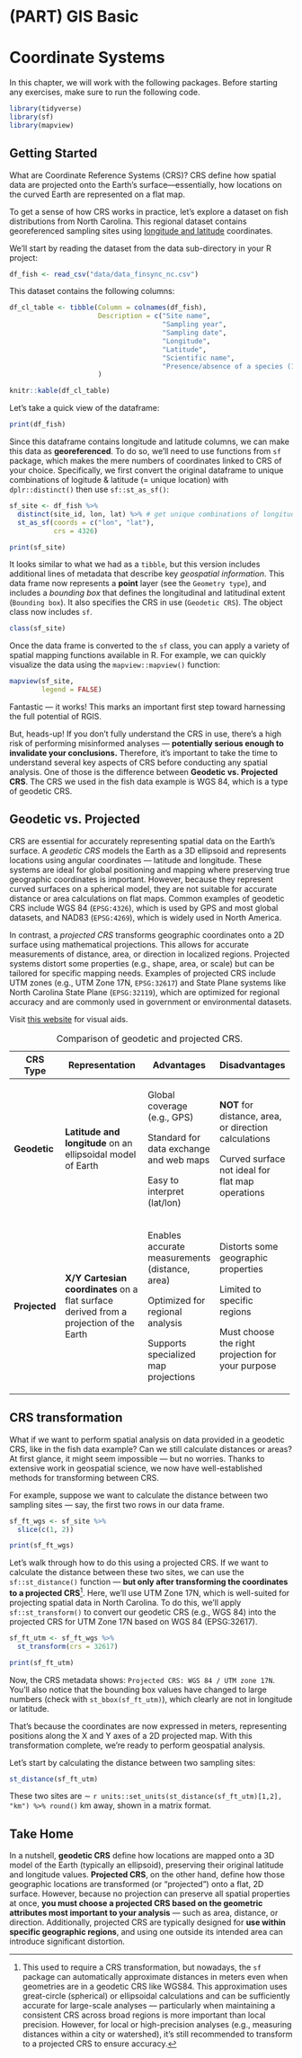 # (PART) GIS Basic {.unnumbered}

# Coordinate Systems

In this chapter, we will work with the following packages. Before starting any exercises, make sure to run the following code.

```r

library(tidyverse)
library(sf)
library(mapview)

```

## Getting Started

What are Coordinate Reference Systems (CRS)? CRS define how spatial data are projected onto the Earth's surface—essentially, how locations on the curved Earth are represented on a flat map.

To get a sense of how CRS works in practice, let's explore a dataset on fish distributions from North Carolina. This regional dataset contains georeferenced sampling sites using [longitude and latitude](https://www.latlong.net/) coordinates.

We'll start by reading the dataset from the data sub-directory in your R project:

```r
df_fish <- read_csv("data/data_finsync_nc.csv")
```

This dataset contains the following columns:

```r

df_cl_table <- tibble(Column = colnames(df_fish),
                      Description = c("Site name",
                                      "Sampling year",
                                      "Sampling date",
                                      "Longitude",
                                      "Latitude",
                                      "Scientific name",
                                      "Presence/absence of a species (1, present; 0, absent")
                      )

knitr::kable(df_cl_table)
```

Let's take a quick view of the dataframe:

```r
print(df_fish)
```

Since this dataframe contains longitude and latitude columns, we can make this data as **georeferenced**. To do so, we'll need to use functions from `sf` package, which makes the mere numbers of coordinates linked to CRS of your choice. Specifically, we first convert the original dataframe to unique combinations of logitude & latitude (= unique location) with `dplr::distinct()` then use `sf::st_as_sf()`:

```r
sf_site <- df_fish %>% 
  distinct(site_id, lon, lat) %>% # get unique combinations of longitude & latitude
  st_as_sf(coords = c("lon", "lat"),
           crs = 4326)

print(sf_site)
```

It looks similar to what we had as a `tibble`, but this version includes additional lines of metadata that describe key *geospatial information*. This data frame now represents a **point** layer (see the `Geometry type`), and includes a *bounding box* that defines the longitudinal and latitudinal extent (`Bounding box`). It also specifies the CRS in use (`Geodetic CRS`). The object class now includes `sf`.

```r
class(sf_site)
```

Once the data frame is converted to the `sf` class, you can apply a variety of spatial mapping functions available in R. For example, we can quickly visualize the data using the `mapview::mapview()` function:

```r
mapview(sf_site,
        legend = FALSE)
```

Fantastic — it works! This marks an important first step toward harnessing the full potential of RGIS.

But, heads-up! If you don’t fully understand the CRS in use, there's a high risk of performing misinformed analyses — **potentially serious enough to invalidate your conclusions.** Therefore, it's important to take the time to understand several key aspects of CRS before conducting any spatial analysis. One of those is the difference between **Geodetic vs. Projected CRS**. The CRS we used in the fish data example is WGS 84, which is a type of geodetic CRS.

## Geodetic vs. Projected

CRS are essential for accurately representing spatial data on the Earth's surface. A *geodetic CRS* models the Earth as a 3D ellipsoid and represents locations using angular coordinates — latitude and longitude. These systems are ideal for global positioning and mapping where preserving true geographic coordinates is important. However, because they represent curved surfaces on a spherical model, they are not suitable for accurate distance or area calculations on flat maps. Common examples of geodetic CRS include WGS 84 (`EPSG:4326`), which is used by GPS and most global datasets, and NAD83 (`EPSG:4269`), which is widely used in North America.

In contrast, a *projected CRS* transforms geographic coordinates onto a 2D surface using mathematical projections. This allows for accurate measurements of distance, area, or direction in localized regions. Projected systems distort some properties (e.g., shape, area, or scale) but can be tailored for specific mapping needs. Examples of projected CRS include UTM zones (e.g., UTM Zone 17N, `EPSG:32617`) and State Plane systems like North Carolina State Plane (`EPSG:32119`), which are optimized for regional accuracy and are commonly used in government or environmental datasets.

Visit [this website](https://www.earthdatascience.org/courses/use-data-open-source-python/intro-vector-data-python/spatial-data-vector-shapefiles/geographic-vs-projected-coordinate-reference-systems-python/?utm_source=chatgpt.com) for visual aids.

+---------------+----------------------------------------------------------------------------------------+------------------------------------------------+-------------------------------------------------------+
| CRS Type      | Representation                                                                         | Advantages                                     | Disadvantages                                         |
+===============+========================================================================================+================================================+=======================================================+
| **Geodetic**  | **Latitude and longitude** on an ellipsoidal model of Earth                            | Global coverage (e.g., GPS)                    | **NOT** for distance, area, or direction calculations |
|               |                                                                                        |                                                |                                                       |
|               |                                                                                        | Standard for data exchange and web maps        | Curved surface not ideal for flat map operations      |
|               |                                                                                        |                                                |                                                       |
|               |                                                                                        | Easy to interpret (lat/lon)                    |                                                       |
+---------------+----------------------------------------------------------------------------------------+------------------------------------------------+-------------------------------------------------------+
| **Projected** | **X/Y Cartesian coordinates** on a flat surface derived from a projection of the Earth | Enables accurate measurements (distance, area) | Distorts some geographic properties                   |
|               |                                                                                        |                                                |                                                       |
|               |                                                                                        | Optimized for regional analysis                | Limited to specific regions                           |
|               |                                                                                        |                                                |                                                       |
|               |                                                                                        | Supports specialized map projections           | Must choose the right projection for your purpose     |
+---------------+----------------------------------------------------------------------------------------+------------------------------------------------+-------------------------------------------------------+

: Comparison of geodetic and projected CRS.

## CRS transformation

What if we want to perform spatial analysis on data provided in a geodetic CRS, like in the fish data example? Can we still calculate distances or areas? At first glance, it might seem impossible — but no worries. Thanks to extensive work in geospatial science, we now have well-established methods for transforming between CRS.

For example, suppose we want to calculate the distance between two sampling sites — say, the first two rows in our data frame.

```r
sf_ft_wgs <- sf_site %>% 
  slice(c(1, 2))

print(sf_ft_wgs)
```

Let's walk through how to do this using a projected CRS. If we want to calculate the distance between these two sites, we can use the `sf::st_distance()` function — **but only after transforming the coordinates to a projected CRS**[^sf-01-point-1]. Here, we'll use UTM Zone 17N, which is well-suited for projecting spatial data in North Carolina. To do this, we’ll apply `sf::st_transform()` to convert our geodetic CRS (e.g., WGS 84) into the projected CRS for UTM Zone 17N based on WGS 84 (EPSG:32617).

[^sf-01-point-1]: This used to require a CRS transformation, but nowadays, the `sf` package can automatically approximate distances in meters even when geometries are in a geodetic CRS like WGS84. This approximation uses great-circle (spherical) or ellipsoidal calculations and can be sufficiently accurate for large-scale analyses — particularly when maintaining a consistent CRS across broad regions is more important than local precision. However, for local or high-precision analyses (e.g., measuring distances within a city or watershed), it's still recommended to transform to a projected CRS to ensure accuracy.

```r
sf_ft_utm <- sf_ft_wgs %>% 
  st_transform(crs = 32617)

print(sf_ft_utm)
```

Now, the CRS metadata shows: `Projected CRS: WGS 84 / UTM zone 17N`. You’ll also notice that the bounding box values have changed to large numbers (check with `st_bbox(sf_ft_utm)`), which clearly are not in longitude or latitude.

That’s because the coordinates are now expressed in meters, representing positions along the X and Y axes of a 2D projected map. With this transformation complete, we’re ready to perform geospatial analysis.

Let’s start by calculating the distance between two sampling sites:

```r
st_distance(sf_ft_utm)
```

These two sites are $\sim$ `r units::set_units(st_distance(sf_ft_utm)[1,2], "km") %>% round()` km away, shown in a matrix format.

## Take Home

In a nutshell, **geodetic CRS** define how locations are mapped onto a 3D model of the Earth (typically an ellipsoid), preserving their original latitude and longitude values. **Projected CRS**, on the other hand, define how those geographic locations are transformed (or "projected") onto a flat, 2D surface. However, because no projection can preserve all spatial properties at once, **you must choose a projected CRS based on the geometric attributes most important to your analysis** — such as area, distance, or direction. Additionally, projected CRS are typically designed for **use within specific geographic regions**, and using one outside its intended area can introduce significant distortion.
